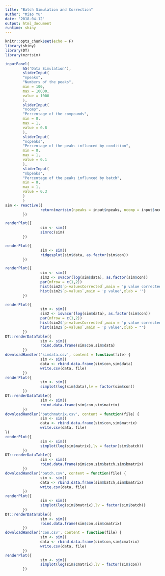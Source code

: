 ```yaml
---
title: "Batch Simulation and Correction"
author: "Miao Yu"
date: '2018-04-12'
output: html_document
runtime: shiny
---
```


```r
knitr::opts_chunk$set(echo = F)
library(shiny)
library(DT)
library(mzrtsim)
```

```r
inputPanel(
        h5('Data Simulation'),
        sliderInput(
        "npeaks",
        "Numbers of the peaks",
        min = 100,
        max = 10000,
        value = 1000
        ),
        sliderInput(
        "ncomp",
        "Percentage of the compounds",
        min = 0,
        max = 1,
        value = 0.8
        ),
        sliderInput(
        "ncpeaks",
        "Percentage of the peaks influnced by condition",
        min = 0,
        max = 1,
        value = 0.1
        ),
        sliderInput(
        "nbpeaks",
        "Percentage of the peaks influnced by batch",
        min = 0,
        max = 1,
        value = 0.3
        )
        )
sim <- reactive({
                return(mzrtsim(npeaks = input$npeaks, ncomp = input$ncomp, ncpeaks = input$ncpeaks, nbpeaks = input$nbpeaks))
        })

renderPlot({
                sim <- sim()
                simroc(sim)
        })

renderPlot({
                sim <- sim()
                ridgesplot(sim$data, as.factor(sim$con))
        })
```
```r
renderPlot({
                sim <- sim()
                sim2 <- svacor(log(sim$data), as.factor(sim$con))
                par(mfrow = c(1,2))
                hist(sim2$`p-valuesCorrected`,main = 'p value corrected',xlab = "")
                hist(sim2$`p-values`,main = 'p value',xlab = '')
        })

renderPlot({
                sim <- sim()
                sim2 <- isvacor(log(sim$data), as.factor(sim$con))
                par(mfrow = c(1,2))
                hist(sim2$`p-valuesCorrected`,main = 'p value corrected',xlab = "")
                hist(sim2$`p-values`,main = 'p value',xlab = "")
        })
DT::renderDataTable({
                sim <- sim()
                rbind.data.frame(sim$con,sim$data)
        })
downloadHandler('simdata.csv', content = function(file) {
                sim <- sim()
                data <- rbind.data.frame(sim$con,sim$data)
                write.csv(data, file)
        })
renderPlot({
                sim <- sim()
                simplot(log(sim$data),lv = factor(sim$con))
        })
DT::renderDataTable({
                sim <- sim()
                rbind.data.frame(sim$con,sim$matrix)
        })
downloadHandler('batchmatrix.csv', content = function(file) {
                sim <- sim()
                data <- rbind.data.frame(sim$con,sim$matrix)
                write.csv(data, file)
})
renderPlot({
                sim <- sim()
                simplot(log(sim$matrix),lv = factor(sim$batch))
        })
DT::renderDataTable({
                sim <- sim()
                rbind.data.frame(sim$con,sim$batch,sim$bmatrix)
        })
downloadHandler('batch.csv', content = function(file) {
                sim <- sim()
                data <- rbind.data.frame(sim$batch,sim$bmatrix)
                write.csv(data, file)
        })
renderPlot({
                sim <- sim()
                simplot(log(sim$bmatrix),lv = factor(sim$batch))
        })
DT::renderDataTable({
                sim <- sim()
                rbind.data.frame(sim$con,sim$cmatrix)
        })
downloadHandler('con.csv', content = function(file) {
                sim <- sim()
                data <- rbind.data.frame(sim$con,sim$cmatrix)
                write.csv(data, file)
        })
renderPlot({
                sim <- sim()
                simplot(log(sim$cmatrix),lv = factor(sim$con))
        })
```

